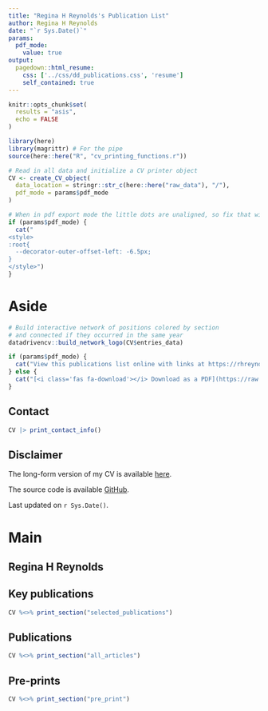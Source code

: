 ```yaml
---
title: "Regina H Reynolds's Publication List"
author: Regina H Reynolds
date: "`r Sys.Date()`"
params:
  pdf_mode:
    value: true
output:
  pagedown::html_resume:
    css: ['../css/dd_publications.css', 'resume']
    self_contained: true
---
```


```r
knitr::opts_chunk$set(
  results = "asis",
  echo = FALSE
)

library(here)
library(magrittr) # For the pipe
source(here::here("R", "cv_printing_functions.r"))

# Read in all data and initialize a CV printer object
CV <- create_CV_object(
  data_location = stringr::str_c(here::here("raw_data"), "/"),
  pdf_mode = params$pdf_mode
)
```


```r
# When in pdf export mode the little dots are unaligned, so fix that with some conditional CSS.
if (params$pdf_mode) {
  cat("
<style>
:root{
  --decorator-outer-offset-left: -6.5px;
}
</style>")
}
```


Aside
================================================================================

```r
# Build interactive network of positions colored by section
# and connected if they occurred in the same year
datadrivencv::build_network_logo(CV$entries_data)
```

```r
if (params$pdf_mode) {
  cat("View this publications list online with links at https://rhreynolds.github.io/cv")
} else {
  cat("[<i class='fas fa-download'></i> Download as a PDF](https://raw.githubusercontent.com/RHReynolds/cv/main/docs/rhr_publications.pdf)")
}
```

Contact {#contact}
--------------------------------------------------------------------------------

```r
CV |> print_contact_info()
```


Disclaimer {#disclaimer}
--------------------------------------------------------------------------------

The long-form version of my CV is available [here](https://rhreynolds.github.io/cv/cv.html). 

The source code is available [GitHub](https://github.com/RHReynolds/cv).

Last updated on `r Sys.Date()`.



Main
================================================================================

Regina H Reynolds {#title}
--------------------------------------------------------------------------------

Key publications {data-icon=star}
--------------------------------------------------------------------------------

```r
CV %<>% print_section("selected_publications")
```


Publications {data-icon=book}
--------------------------------------------------------------------------------

```r
CV %<>% print_section("all_articles")
```


Pre-prints {data-icon=unlock}
--------------------------------------------------------------------------------

```r
CV %<>% print_section("pre_print")
```
